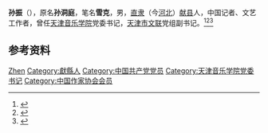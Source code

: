 {{Otheruses|other=名为孙振的其他人物|孙振}}

'''孙振'''（{{bd|1919年||1987年|}}），原名'''孙洞庭'''，笔名'''雪克'''，男，[[直隶|直隶]]（今[[河北|河北]]）[[献县|献县]]人，中国记者、文艺工作者，曾任[[天津音乐学院|天津音乐学院]]党委书记，[[天津市文联|天津市文联]]党组副书记。<ref>{{Cite book|title=中国近现代人物别名词典|author=徐为民编|publisher=沈阳出版社|year=1993|isbn=|location=沈阳|pages=}}</ref><ref>{{Cite book|title=20世纪中华人物名字号辞典|author=周家珍编著|publisher=法律出版社|year=2000|isbn=9787503628320|location=北京|pages=}}</ref><ref>{{Cite book|title=中国当代艺术界名人录|author=中国名人研究院编; 异天, 戈德主编|publisher=社会科学文献出版社|year=1993|isbn=|location=北京|pages=}}</ref>

== 参考资料 ==
{{reflist}}

{{中国人物小作品}}

{{Authority control}}
{{DEFAULTSORT:Sun孙}}
[[Category:孙姓|Zhen]]
[[Category:獻縣人|Category:獻縣人]]
[[Category:中国共产党党员|Category:中国共产党党员]]
[[Category:天津音乐学院党委书记|Category:天津音乐学院党委书记]]
[[Category:中国作家协会会员|Category:中国作家协会会员]]